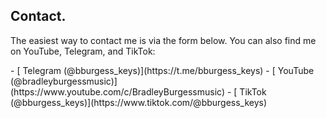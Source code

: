 
## Contact.

The easiest way to contact me is via the form below. You can also find me on
YouTube, Telegram, and TikTok:

<div class="not-prose [&_li_a]:item-center [&_a]:font-semibold [&_a]:underline [&_li]:flex [&_li_a]:flex [&_li_a]:gap-2 [&_svg]:w-6 [&_ul]:grid [&_ul]:gap-y-2">
  - [<TelegramIcon /> Telegram (@bburgess_keys)](https://t.me/bburgess_keys) 
  - [<YouTubeIcon /> YouTube (@bradleyburgessmusic)](https://www.youtube.com/c/BradleyBurgessmusic) 
  - [<TikTokIcon /> TikTok (@bburgess_keys)](https://www.tiktok.com/@bburgess_keys)
</div>
